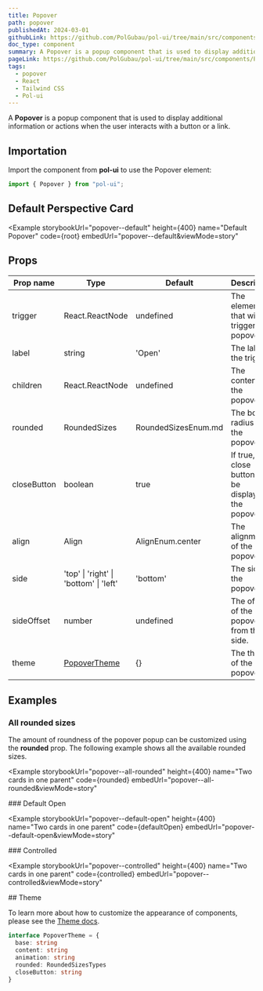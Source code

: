```yaml
---
title: Popover
path: popover
publishedAt: 2024-03-01
githubLink: https://github.com/PolGubau/pol-ui/tree/main/src/components/Popover
doc_type: component
summary: A Popover is a popup component that is used to display additional information or actions when the user interacts with a button or a link.
pageLink: https://github.com/PolGubau/pol-ui/tree/main/src/components/Popover
tags:
  - popover
  - React
  - Tailwind CSS
  - Pol-ui
---
```



A **Popover** is a popup component that is used to display additional information or actions when the user interacts with a button or a link.

## Importation

Import the component from **pol-ui** to use the Popover element:

```jsx
import { Popover } from "pol-ui";
```

## Default Perspective Card

<Example
  storybookUrl="popover--default"
  height={400}
  name="Default Popover"
  code={root}
  embedUrl="popover--default&viewMode=story"
>
  <RootCode />
</Example>

## Props

| Prop name   | Type                                   | Default             | Description                                               |
| ----------- | -------------------------------------- | ------------------- | --------------------------------------------------------- |
| trigger     | React.ReactNode                        | undefined           | The element that will trigger the popover.                |
| label       | string                                 | 'Open'              | The label of the trigger.                                 |
| children    | React.ReactNode                        | undefined           | The content of the popover.                               |
| rounded     | RoundedSizes                           | RoundedSizesEnum.md | The border radius of the popover.                         |
| closeButton | boolean                                | true                | If true, a close button will be displayed in the popover. |
| align       | Align                                  | AlignEnum.center    | The alignment of the popover.                             |
| side        | 'top' \| 'right' \| 'bottom' \| 'left' | 'bottom'            | The side of the popover.                                  |
| sideOffset  | number                                 | undefined           | The offset of the popover from the side.                  |
| theme       | [PopoverTheme](#theme)                 | {}                  | The theme of the popover.                                 |

## Examples

### All rounded sizes

The amount of roundness of the popover popup can be customized using the **rounded** prop. The following example shows all the available rounded sizes.

<Example
  storybookUrl="popover--all-rounded"
  height={400}
  name="Two cards in one parent"
  code={rounded}
  embedUrl="popover--all-rounded&viewMode=story"
>
  <RoundedCode />
</Example>
### Default Open

<Example
  storybookUrl="popover--default-open"
  height={400}
  name="Two cards in one parent"
  code={defaultOpen}
  embedUrl="popover--default-open&viewMode=story"
>
  <DefaultOpenCode />
</Example>
### Controlled

<Example
  storybookUrl="popover--controlled"
  height={400}
  name="Two cards in one parent"
  code={controlled}
  embedUrl="popover--controlled&viewMode=story"
>
  <ControlledCode />
</Example>
## Theme

To learn more about how to customize the appearance of components, please see the [Theme docs](/docs/theme).

```ts
interface PopoverTheme = {
  base: string
  content: string
  animation: string
  rounded: RoundedSizesTypes
  closeButton: string
}
```
